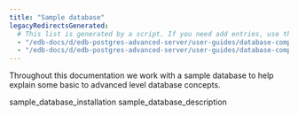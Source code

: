 ```yaml
---
title: "Sample database"
legacyRedirectsGenerated:
  # This list is generated by a script. If you need add entries, use the `legacyRedirects` key.
  - "/edb-docs/d/edb-postgres-advanced-server/user-guides/database-compatibility-for-oracle-developers-guide/9.6/Database_Compatibility_for_Oracle_Developers_Guide_v9.6.1.010.html"
  - "/edb-docs/d/edb-postgres-advanced-server/user-guides/database-compatibility-for-oracle-developers-guide/9.5/Database_Compatibility_for_Oracle_Developers_Guide.1.010.html"
---
```


<div id="sample_database" class="registered_link"></div>

Throughout this documentation we work with a sample database to help explain some basic to advanced level database concepts.

<div class="toctree" maxdepth="3">

sample_database_installation sample_database_description

</div>
